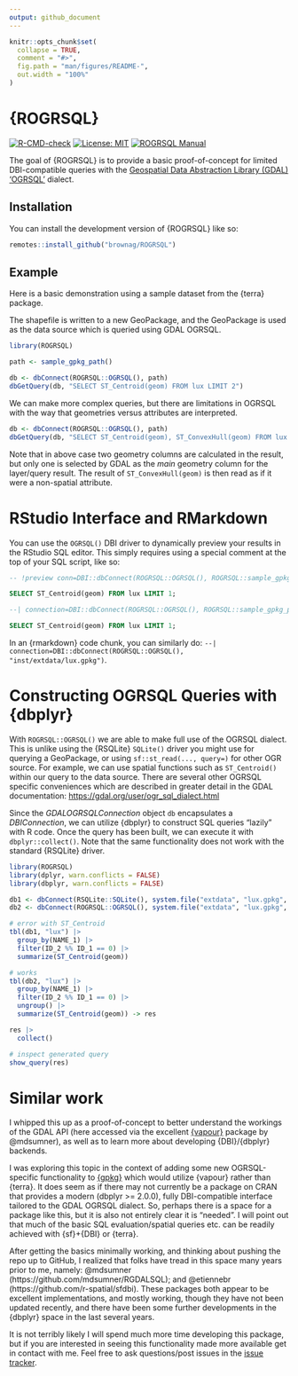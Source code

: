 ```yaml
---
output: github_document
---
```


<!-- README.md is generated from README.Rmd. Please edit that file -->

```r
knitr::opts_chunk$set(
  collapse = TRUE,
  comment = "#>",
  fig.path = "man/figures/README-",
  out.width = "100%"
)
```

# {ROGRSQL}

<!-- badges: start -->
[![R-CMD-check](https://github.com/brownag/ROGRSQL/actions/workflows/R-CMD-check.yaml/badge.svg)](https://github.com/brownag/ROGRSQL/actions/workflows/R-CMD-check.yaml)
[![License: MIT](https://img.shields.io/badge/License-MIT-yellow.svg)](https://opensource.org/license/MIT/)
[![ROGRSQL Manual](https://img.shields.io/badge/docs-HTML-informational)](https://humus.rocks/ROGRSQL/)
<!-- badges: end -->

The goal of {ROGRSQL} is to provide a basic proof-of-concept for limited DBI-compatible queries with the [Geospatial Data Abstraction Library (GDAL)](https://gdal.org/) ['OGRSQL'](https://gdal.org/user/ogr_sql_dialect.html) dialect.

## Installation

You can install the development version of {ROGRSQL} like so:

``` r
remotes::install_github("brownag/ROGRSQL")
```

## Example

Here is a basic demonstration using a sample dataset from the {terra} package.

The shapefile is written to a new GeoPackage, and the GeoPackage is used as the data source which is queried using GDAL OGRSQL.

```r
library(ROGRSQL)

path <- sample_gpkg_path()

db <- dbConnect(ROGRSQL::OGRSQL(), path)
dbGetQuery(db, "SELECT ST_Centroid(geom) FROM lux LIMIT 2")
```

We can make more complex queries, but there are limitations in OGRSQL with the way that geometries versus attributes are interpreted.

```r
db <- dbConnect(ROGRSQL::OGRSQL(), path)
dbGetQuery(db, "SELECT ST_Centroid(geom), ST_ConvexHull(geom) FROM lux LIMIT 2")
```

Note that in above case two geometry columns are calculated in the result, but only one is selected by GDAL as the _main_ geometry column for the layer/query result. The result of `ST_ConvexHull(geom)` is then read as if it were a non-spatial attribute.

# RStudio Interface and RMarkdown

You can use the `OGRSQL()` DBI driver to dynamically preview your results in the RStudio SQL editor. This simply requires using a special comment at the top of your SQL script, like so:

```sql
-- !preview conn=DBI::dbConnect(ROGRSQL::OGRSQL(), ROGRSQL::sample_gpkg_path())

SELECT ST_Centroid(geom) FROM lux LIMIT 1;
```

```sql
--| connection=DBI::dbConnect(ROGRSQL::OGRSQL(), ROGRSQL::sample_gpkg_path())

SELECT ST_Centroid(geom) FROM lux LIMIT 1;
```

In an {rmarkdown} code chunk, you can similarly do:
 `--| connection=DBI::dbConnect(ROGRSQL::OGRSQL(),  "inst/extdata/lux.gpkg")`.

# Constructing OGRSQL Queries with {dbplyr}

With `ROGRSQL::OGRSQL()` we are able to make full use of the OGRSQL dialect. This is unlike using the {RSQLite} `SQLite()` driver you might use for querying a GeoPackage, or using `sf::st_read(..., query=)` for other OGR source. For example, we can use spatial functions such as `ST_Centroid()` within our query to the data source. There are several other OGRSQL specific conveniences which are described in greater detail in the GDAL documentation: <https://gdal.org/user/ogr_sql_dialect.html>

Since the _GDALOGRSQLConnection_ object `db` encapsulates a _DBIConnection_, we can utilize {dbplyr} to construct SQL queries "lazily" with R code. Once the query has been built, we can execute it with `dbplyr::collect()`. Note that the same functionality does not work with the standard {RSQLite} driver.

```r
library(ROGRSQL)
library(dplyr, warn.conflicts = FALSE)
library(dbplyr, warn.conflicts = FALSE)

db1 <- dbConnect(RSQLite::SQLite(), system.file("extdata", "lux.gpkg", package = "ROGRSQL"))
db2 <- dbConnect(ROGRSQL::OGRSQL(), system.file("extdata", "lux.gpkg", package = "ROGRSQL"))

# error with ST_Centroid
tbl(db1, "lux") |> 
  group_by(NAME_1) |> 
  filter(ID_2 %% ID_1 == 0) |>
  summarize(ST_Centroid(geom)) 

# works
tbl(db2, "lux") |> 
  group_by(NAME_1) |>  
  filter(ID_2 %% ID_1 == 0) |> 
  ungroup() |> 
  summarize(ST_Centroid(geom)) -> res

res |> 
  collect()

# inspect generated query
show_query(res)
```

# Similar work

I whipped this up as a proof-of-concept to better understand the workings of the GDAL API (here accessed via the excellent [{vapour}](https://github.com/hypertidy/vapour/) package by @mdsumner), as well as to learn more about developing {DBI}/{dbplyr} backends. 

I was exploring this topic in the context of adding some new OGRSQL-specific functionality to [{gpkg}](https://github.com/brownag/gpkg/) which would utilize {vapour} rather than {terra}. It does seem as if there may not currently be a package on CRAN that provides a modern (dbplyr >= 2.0.0), fully DBI-compatible interface tailored to the GDAL OGRSQL dialect. So, perhaps there is a space for a package like this, but it is also not entirely clear it is "needed". I will point out that much of the basic SQL evaluation/spatial queries etc. can be readily achieved with {sf}+{DBI} or {terra}.

After getting the basics minimally working, and thinking about pushing the repo up to GitHub, I realized that folks have tread in this space many years prior to me, namely: @mdsumner (https://github.com/mdsumner/RGDALSQL); and @etiennebr (https://github.com/r-spatial/sfdbi). These packages both appear to be excellent implementations, and mostly working, though they have not been updated recently, and there have been some further developments in the {dbplyr} space in the last several years.

It is not terribly likely I will spend much more time developing this package, but if you are interested in seeing this functionality made more available get in contact with me. Feel free to ask questions/post issues in the [issue tracker](https://github.com/brownag/ROGRSQL/issues/).
